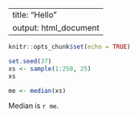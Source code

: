 
---
title: "Hello"
output: html_document
---

```r
knitr::opts_chunk$set(echo = TRUE)
```

```r
set.seed(37)
xs <- sample(1:250, 25)
xs
```

```r
me <- median(xs)
```

Median is `r me`.

